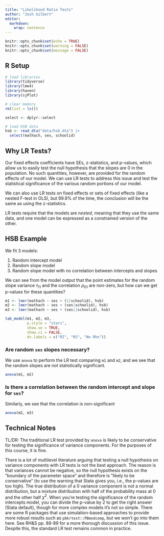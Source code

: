 ```yaml
---
title: "Likelihood Ratio Tests"
author: "Josh Gilbert"
editor: 
  markdown: 
    wrap: sentence
---
```


```r
knitr::opts_chunk$set(echo = TRUE)
knitr::opts_chunk$set(warning = FALSE)
knitr::opts_chunk$set(message = FALSE)
```

## R Setup

```r
# load libraries
library(tidyverse)
library(lme4)
library(haven)
library(sjPlot)

# clear memory
rm(list = ls())

select <- dplyr::select

# load HSB data
hsb <- read_dta("data/hsb.dta") |> 
  select(mathach, ses, schoolid)
```

## Why LR Tests?

Our fixed effects coefficients have SEs, z-statistics, and p-values, which allow us to easily test the null hypothesis that the slopes are 0 in the population.
No such quantities, however, are provided for the random effects of our model.
We can use LR tests to address this issue and test the statistical significance of the various random portions of our model.

We can also use LR tests on fixed effects or sets of fixed effects (like a nested F-test in OLS), but 99.9% of the time, the conclusion will be the same as using the z-statistics.

LR tests require that the models are *nested*, meaning that they use the same data, and one model can be expressed as a constrained version of the other.

## HSB Example

We fit 3 models:

1.  Random intercept model
2.  Random slope model
3.  Random slope model with no correlation between intercepts and slopes

We can see from the model output that the point estimates for the random slope variance $\tau_{11}$ and the correlation $\rho_{01}$ are non-zero, but how can we get p-values for these quantities?

```r
m1 <- lmer(mathach ~ ses + (1|schoolid), hsb)
m2 <- lmer(mathach ~ ses + (ses|schoolid), hsb)
m3 <- lmer(mathach ~ ses + (ses||schoolid), hsb)

tab_model(m1, m2, m3,
          p.style = "stars",
          show.se = TRUE,
          show.ci = FALSE,
          dv.labels = c("RI", "RS", "No Rho"))
```

### Are random `ses` slopes necessary?

We use `anova` to perform the LR test comparing `m1` and `m2`, and we see that the random slopes are not statistically significant.

```r
anova(m1, m2)
```

### Is there a correlation between the random intercept and slope for `ses`?

Similarly, we see that the correlation is non-significant

```r
anova(m2, m3)
```

## Technical Notes

TL/DR: The traditional LR test provided by `anova` is likely to be conservative for testing the significance of variance components.
For the purposes of this course, it is fine.

There is a lot of multilevel literature arguing that testing a null hypothesis on variance components with LR tests is not the best approach.
The reason is that variances cannot be negative, so the null hypothesis exists on the "boundary of the parameter space" and therefore is "likely to be conservative" (to use the warning that Stata gives you, i.e., the p-values are too high).
The true distribution of a 0 variance component is not a normal distribution, but a mixture distribution with half of the probability mass at 0 and the other half $\chi^2$.
When you're testing the significance of the random intercepts model, you can divide the p-value by 2 to get the right answer (Stata default), though for more complex models it's not so simple.
There are some R packages that use simulation-based approaches to provide more robust results such as `pbkrtest::PBmodcomp`, but we won't go into them here.
See RH&S pp. 88-89 for a more thorough discussion of this issue.
Despite this, the standard LR test remains common in practice.
